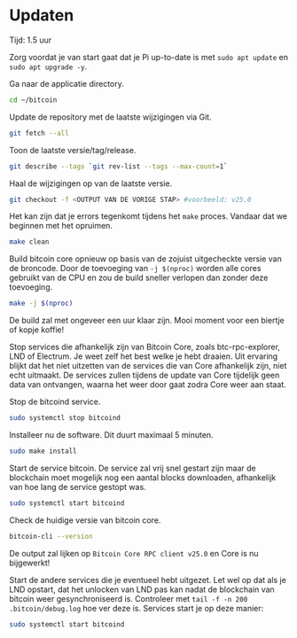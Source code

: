 
# Updaten

<Callout emoji="&#x2139;">
	Tijd: 1.5 uur
</Callout>

Zorg voordat je van start gaat dat je Pi up-to-date is met `sudo apt update` en `sudo apt upgrade -y`.

Ga naar de applicatie directory.

```bash
cd ~/bitcoin
```

Update de repository met de laatste wijzigingen via Git.

```bash
git fetch --all
```

Toon de laatste versie/tag/release.

```bash
git describe --tags `git rev-list --tags --max-count=1`
```

Haal de wijzigingen op van de laatste versie.

```bash
git checkout -f <OUTPUT VAN DE VORIGE STAP> #voorbeeld: v25.0
```

Het kan zijn dat je errors tegenkomt tijdens het `make` proces. Vandaar dat we beginnen met het opruimen.

```bash
make clean
```

Build bitcoin core opnieuw op basis van de zojuist uitgecheckte versie van de broncode. Door de toevoeging van `-j $(nproc)` worden alle cores gebruikt van de CPU en zou de build sneller verlopen dan zonder deze toevoeging.

```bash
make -j $(nproc)
```

De build zal met ongeveer een uur klaar zijn. Mooi moment voor een biertje of kopje koffie!

Stop services die afhankelijk zijn van Bitcoin Core, zoals btc-rpc-explorer, LND of Electrum. Je weet zelf het best welke je hebt draaien. Uit ervaring blijkt dat het niet uitzetten van de services die van Core afhankelijk zijn, niet echt uitmaakt. De services zullen tijdens de update van Core tijdelijk geen data van ontvangen, waarna het weer door gaat zodra Core weer aan staat.

Stop de bitcoind service.

```bash
sudo systemctl stop bitcoind
```

Installeer nu de software. Dit duurt maximaal 5 minuten.

```bash
sudo make install
```

Start de service bitcoin. De service zal vrij snel gestart zijn maar de blockchain moet mogelijk nog een aantal blocks downloaden, afhankelijk van hoe lang de service gestopt was.

```bash
sudo systemctl start bitcoind
```

Check de huidige versie van bitcoin core.

```bash
bitcoin-cli --version
```

De output zal lijken op `Bitcoin Core RPC client v25.0` en Core is nu bijgewerkt!

Start de andere services die je eventueel hebt uitgezet. Let wel op dat als je LND opstart, dat het unlocken van LND pas kan nadat de blockchain van bitcoin weer gesynchroniseerd is. Controleer met `tail -f -n 200 .bitcoin/debug.log` hoe ver deze is. Services start je op deze manier:

```bash
sudo systemctl start bitcoind
```